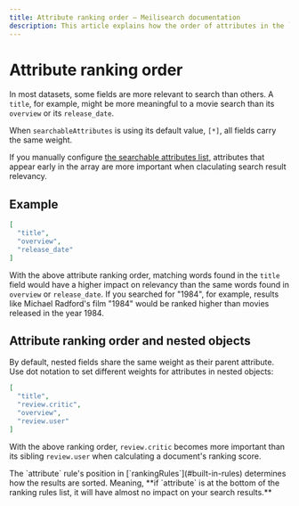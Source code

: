 ```yaml
---
title: Attribute ranking order — Meilisearch documentation
description: This article explains how the order of attributes in the `searchableAttributes` array impacts search result relevancy.
---
```


# Attribute ranking order

In most datasets, some fields are more relevant to search than others. A `title`, for example, might be more meaningful to a movie search than its `overview` or its `release_date`.

When `searchableAttributes` is using its default value, `[*]`, all fields carry the same weight.

If you manually configure [the searchable attributes list](/learn/configuration/displayed_searchable_attributes#the-searchableattributes-list), attributes that appear early in the array are more important when claculating search result relevancy.

## Example

```json
[
  "title",
  "overview",
  "release_date"
]
```

With the above attribute ranking order, matching words found in the `title` field would have a higher impact on relevancy than the same words found in `overview` or `release_date`. If you searched for "1984", for example, results like Michael Radford's film "1984" would be ranked higher than movies released in the year 1984.

## Attribute ranking order and nested objects

By default, nested fields share the same weight as their parent attribute. Use dot notation to set different weights for attributes in nested objects:

```json
[
  "title", 
  "review.critic", 
  "overview", 
  "review.user"
]
```

With the above ranking order, `review.critic` becomes more important than its sibling `review.user` when calculating a document's ranking score.

<Capsule intent="note">
The `attribute` rule's position in [`rankingRules`](#built-in-rules) determines how the results are sorted. Meaning, **if `attribute` is at the bottom of the ranking rules list, it will have almost no impact on your search results.**
</Capsule>
